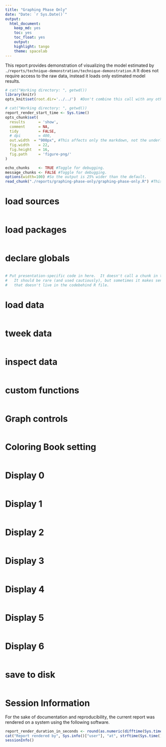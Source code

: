 ```yaml
---
title: "Graphing Phase Only"
date: "Date: `r Sys.Date()`"
output: 
  html_document: 
    keep_md: yes
    toc: yes
    toc_float: yes
    output:
    highlight: tango
    theme: spacelab
---
```

This report provides demonstration of visualizing the model estimated by 
`./reports/technique-demonstration/technique-demonstration.R`
It does not require access to the raw data, instead it loads only estimated model results. 


<!--  Set the working directory to the repository's base directory; this assumes the report is nested inside of two directories.-->
```r
# cat("Working directory: ", getwd())
library(knitr)
opts_knit$set(root.dir='../../')  #Don't combine this call with any other chunk -especially one that uses file paths.
```

<!-- Set the report-wide options, and point to the external code file. -->
```r
# cat("Working directory: ", getwd())
report_render_start_time <- Sys.time()
opts_chunk$set(
  results      = 'show', 
  comment      = NA, 
  tidy         = FALSE,
  # dpi        = 400,
  out.width  = "900px", #This affects only the markdown, not the underlying png file.  The height will be scaled appropriately.
  fig.width    = 22, 
  fig.height   = 16, 
  fig.path     = 'figure-png/'
)

echo_chunks    <- TRUE #Toggle for debugging.
message_chunks <- FALSE #Toggle for debugging.
options(width=100) #So the output is 25% wider than the default.
read_chunk("./reports/graphing-phase-only/graphing-phase-only.R") #This allows knitr to call chunks tagged in the underlying *.R file.
```

# load sources
<!-- Load the sources.  Suppress the output when loading sources. --> 
```r
```
# load packages
<!-- Load 'sourced' R files.  Suppress the output when loading packages. --> 
```r
```

# declare globals
<!-- Load any global functions and variables declared in the R file.  Suppress the output. --> 
```r
```

<!-- Declare any global functions specific to a Rmd output.  Suppress the output. --> 
```r
# Put presentation-specific code in here.  It doesn't call a chunk in the codebehind file.
#   It should be rare (and used cautiously), but sometimes it makes sense to include code in Rmd 
#   that doesn't live in the codebehind R file.
```
# load data
<!-- Load the datasets.   -->
```r
```
# tweek data
<!-- Tweak the datasets.   -->
```r
```
# inspect data
```r
```
# custom functions
```r
```

# Graph controls
```r
```

# Coloring Book setting
```r
```

# Display 0
```r
```

# Display 1
```r
```

# Display 2
```r
```

# Display 3
```r
```

# Display 4
```r
```

# Display 5
```r
```

# Display 6
```r
```

# save to disk
```r
```



# Session Information
For the sake of documentation and reproducibility, the current report was rendered on a system using the following software.
```r
report_render_duration_in_seconds <- round(as.numeric(difftime(Sys.time(), report_render_start_time, units="secs")))
cat("Report rendered by", Sys.info()["user"], "at", strftime(Sys.time(), "%Y-%m-%d, %H:%M %z"), "in", report_render_duration_in_seconds, "seconds." )
sessionInfo()
```
